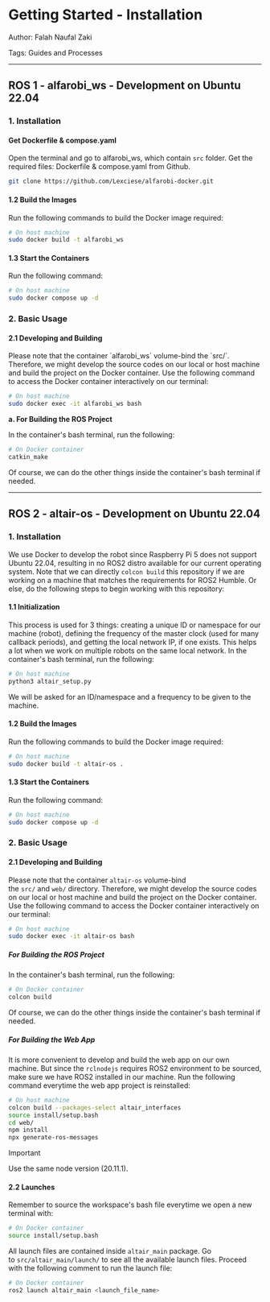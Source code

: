 
# Getting Started - Installation

Author: Falah Naufal Zaki

Tags: Guides and Processes

---

## ROS 1 - alfarobi_ws - Development on Ubuntu 22.04

### 1. Installation

#### Get Dockerfile & compose.yaml

Open the terminal and go to alfarobi_ws, which contain `src` folder. Get the required files: Dockerfile & compose.yaml from Github. 

```bash
git clone https://github.com/Lexciese/alfarobi-docker.git
```

#### 1.2 Build the Images

Run the following commands to build the Docker image required:

```bash
# On host machine
sudo docker build -t alfarobi_ws
```

#### 1.3 Start the Containers

Run the following command:

```bash
# On host machine
sudo docker compose up -d
```

### 2. Basic Usage

#### 2.1 Developing and Building

<Callout type='warning'>
Please note that the container `alfarobi_ws` volume-bind the `src/`. Therefore, we might develop the source codes on our local or host machine and build the project on the Docker container. Use the following command to access the Docker container interactively on our terminal:
</Callout>

```bash
# On host machine
sudo docker exec -it alfarobi_ws bash
```

**a. For Building the ROS Project**

In the container's bash terminal, run the following:

```bash
# On Docker container
catkin_make
```

Of course, we can do the other things inside the container's bash terminal if needed.

---

## ROS 2 - altair-os - Development on Ubuntu 22.04

### 1. Installation

We use Docker to develop the robot since Raspberry Pi 5 does not support Ubuntu 22.04, resulting in no ROS2 distro available for our current operating system. Note that we can directly `colcon build` this repository if we are working on a machine that matches the requirements for ROS2 Humble. Or else, do the following steps to begin working with this repository:

#### 1.1 Initialization

This process is used for 3 things: creating a unique ID or namespace for our machine (robot), defining the frequency of the master clock (used for many callback periods), and getting the local network IP, if one exists. This helps a lot when we work on multiple robots on the same local network. In the container's bash terminal, run the following:

```bash
# On host machine
python3 altair_setup.py
```

We will be asked for an ID/namespace and a frequency to be given to the machine.

#### 1.2 Build the Images

Run the following commands to build the Docker image required:

```bash
# On host machine
sudo docker build -t altair-os .
```

#### 1.3 Start the Containers

Run the following command:

```bash
# On host machine
sudo docker compose up -d
```

### 2. Basic Usage

#### 2.1 Developing and Building

Please note that the container `altair-os` volume-bind the `src/` and `web/` directory. Therefore, we might develop the source codes on our local or host machine and build the project on the Docker container. Use the following command to access the Docker container interactively on our terminal:

```bash
# On host machine
sudo docker exec -it altair-os bash
```

##### For Building the ROS Project

In the container's bash terminal, run the following:

```bash
# On Docker container
colcon build
```

Of course, we can do the other things inside the container's bash terminal if needed.

##### For Building the Web App

It is more convenient to develop and build the web app on our own machine. But since the `rclnodejs` requires ROS2 environment to be sourced, make sure we have ROS2 installed in our machine. Run the following command everytime the web app project is reinstalled:

```bash
# On host machine
colcon build --packages-select altair_interfaces
source install/setup.bash
cd web/
npm install
npx generate-ros-messages
```

<Callout type='error'>
Important

Use the same node version (20.11.1).
</Callout>

#### 2.2 Launches

Remember to source the workspace's bash file everytime we open a new terminal with:

```bash
# On Docker container
source install/setup.bash
```

All launch files are contained inside `altair_main` package. Go to `src/altair_main/launch/` to see all the available launch files. Proceed with the following comment to run the launch file:

```bash
# On Docker container
ros2 launch altair_main <launch_file_name>
```